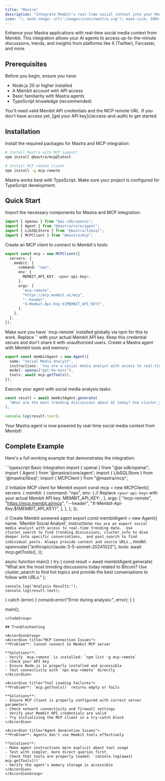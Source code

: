 ```yaml
---
title: "Mastra"
description: "Integrate Membit's real-time social context into your Mastra agents using MCP tools."
icon: "); mask-image: url('/images/icons/mastra.svg'); mask-size: 100% 100%;/*"
---
```


Enhance your Mastra applications with real-time social media context from Membit. This integration allows your AI agents to access up-to-the-minute discussions, trends, and insights from platforms like X (Twitter), Farcaster, and more.

## Prerequisites

Before you begin, ensure you have:

- Node.js 20 or higher installed
- A Membit account with API access
- Basic familiarity with Mastra agents
- TypeScript knowledge (recommended)

<Warning>
  You'll need valid Membit API credentials and the MCP remote URL. If you don't
  have access yet, [get your API key](/access-and-auth) to get started.
</Warning>

## Installation

Install the required packages for Mastra and MCP integration:

```bash
# Install Mastra with MCP support
npm install @mastra/mcp@latest

# Install MCP remote client
npm install -g mcp-remote
```

<Tip>
  Mastra works best with TypeScript. Make sure your project is configured for
  TypeScript development.
</Tip>

## Quick Start

<Steps>
<Step title="Import required modules">
Import the necessary components for Mastra and MCP integration:

```typescript
import { openai } from "@ai-sdk/openai";
import { Agent } from "@mastra/core/agent";
import { LibSQLStore } from "@mastra/libsql";
import { MCPClient } from "@mastra/mcp";
```

</Step>

<Step title="Initialize MCP client">
Create an MCP client to connect to Membit's tools:

```typescript
export const mcp = new MCPClient({
  servers: {
    membit: {
      command: "npx",
      env: {
        MEMBIT_API_KEY: <your-api-key>,
      },
      args: [
        "mcp-remote",
        "https://mcp.membit.ai/mcp",
        "--header",
        "X-Membit-Api-Key:${MEMBIT_API_KEY}",
      ],
    },
  },
});
```

<Note>
  Make sure you have `mcp-remote` installed globally via npm for this to work.
</Note>

<Warning>
Replace `<your-api-key>` with your actual Membit API key. Keep this credential secure and don't share it with unauthorized users.
</Warning>
</Step>

<Step title="Create your Membit-powered agent">
Create a Mastra agent with Membit tools and memory:

```typescript
export const membitAgent = new Agent({
  name: "Social Media Analyst",
  instructions: `You are a social media analyst with access to real-time data. Use cluster_search to find trending discussions, cluster_info for detailed analysis, and post_search for specific posts.`,
  model: openai("gpt-4o-mini"),
  tools: await mcp.getTools(),
});
```

</Step>

<Step title="Use your agent">
Execute your agent with social media analysis tasks:

```typescript
const result = await membitAgent.generate(
  "What are the most trending discussions about AI today? Use cluster_search to find hot topics and provide insights with URLs."
);

console.log(result.text);
```

<Check>
Your Mastra agent is now powered by real-time social media context from Membit!
</Check>
</Step>
</Steps>

## Complete Example

Here's a full working example that demonstrates the integration:

<CodeGroup>
```typescript Basic Integration
import { openai } from "@ai-sdk/openai";
import { Agent } from '@mastra/core/agent';
import { LibSQLStore } from '@mastra/libsql';
import { MCPClient } from "@mastra/mcp";

// Initialize MCP client for Membit
export const mcp = new MCPClient({
servers: {
membit: {
command: "npx",
env: {
// Replace `<your-api-key>` with your actual Membit API key.
MEMBIT_API_KEY: <your-api-key>,
},
args: [
"mcp-remote",
"https://mcp.membit.ai/mcp",
"--header",
"X-Membit-Api-Key:${MEMBIT_API_KEY}",
],
},
},
});

// Create Membit-powered agent
export const membitAgent = new Agent({
name: 'Membit Social Analyst',
instructions: `You are an expert social media analyst with access to real-time trending data. 
  Use cluster_search to find trending discussions, cluster_info to dive deeper into specific conversations, 
  and post_search to find individual posts. Always provide context and source URLs.`,
model: openrouter("anthropic/claude-3-5-sonnet-20241022"),
tools: await mcp.getTools(),
});

async function main() {
try {
const result = await membitAgent.generate(
"What are the most trending discussions today related to Bitcoin? Use cluster_search to find hot topics and provide the best conversations to follow with URLs."
);

    console.log("Analysis Results:");
    console.log(result.text);

} catch (error) {
console.error("Error during analysis:", error);
}
}

main();

```
</CodeGroup>

## Troubleshooting

<AccordionGroup>
<Accordion title="MCP Connection Issues">
**Problem**: Cannot connect to Membit MCP server

**Solutions**:
- Verify `mcp-remote` is installed: `npm list -g mcp-remote`
- Check your API key
- Ensure Node.js is properly installed and accessible
- Test connectivity with `npx mcp-remote` directly
</Accordion>

<Accordion title="Tool Loading Failures">
**Problem**: `mcp.getTools()` returns empty or fails

**Solutions**:
- Ensure MCP client is properly configured with correct server parameters
- Check network connectivity and firewall settings
- Verify your Membit API credentials are valid
- Try initializing the MCP client in a try-catch block
</Accordion>

<Accordion title="Agent Generation Issues">
**Problem**: Agents don't use Membit tools effectively

**Solutions**:
- Make agent instructions more explicit about tool usage
- Test with simpler, more direct queries first
- Check that tools are properly loaded: `console.log(await mcp.getTools())`
- Verify the agent's memory storage is accessible
</Accordion>
</AccordionGroup>
```
